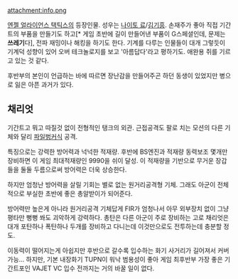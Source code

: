 attachment:info.png

[[엔젤 얼라이언스 택틱스]]의 등장인물.
성우는 [[나이토 료]]/[[김기흥]]. 
손재주가 좋아 직접 기간트의 부품을 만들기도 하고[* 게임 초반에 길이 만들어낸 부품이 G스페셜인데, 문제는 '''쓰레기'''다], 전파 재밍이나 해킹을 하기도 한다. 기계를 다루는 인물들이 대개 그렇듯이 기계덕 성향이 있어 오버 테크놀로지를 보고 '아름답다'라고 평하기도.
애완용 쥐를 기르고 있는 것 같다.

후반부의 본인이 언급하는 바에 따르면 장난감을 만들어주곤 하던 동생이 있었지만 병으로 잃은 아픈 과거가 있다.


== 채리엇 ==
기간트고 뭐고 따질것 없이 전형적인 탱크의 외관. 근접공격도 팔로 치는 모션의 다른 기체와 달리 [[파일벙커]]식 공격.

특징으로는 강력한 방어력과 넉넉한 적재량. 후반에 BS엔진과 적재량 동력보조 몇개만 장비하면 이 게임 최대적재량인 9990을 쉬이 달성. 이 적재량을 기반으로 무거운 장갑들을 둘둘 두름으로써 방어력은 더욱 상승한다.

하지만 엄청난 방어력을 살릴 기회는 별로 없는 원거리공격형 기체. 그래도 아군이 전체적으로 부실한 초반에 좋은 총알받이가 되어준다.
 
방어력만 높은게 아니라 원거리공격 기체답게 FIR가 엄청나서 아무 외부장치 없이 그냥 평타만 뻥뻥 쏴도 괴악하게 강력하다. 
총탄은 다른 아군이 주로 장비하는 고로 채리엇은 대개 포탄하나 폭탄하나 두개를 장비하고 다니는데 이것만으로도 전투하는데 충분할 정도.

이동력이 떨어지는게 아쉽지만 후반으로 갈수록 입수하는 화기 사거리가 길어져서 커버 가능... 하지만, 기본 내장화기 TUPN이 워낙 범용성이 좋아 게임 최후반부 가장 좋은 기간트포인 VAJET VC 입수 전까지는 거의 바꿀 일이 없다. 
